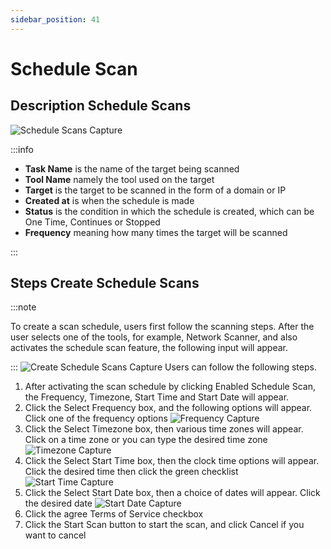 ```yaml
---
sidebar_position: 41
---
```


# Schedule Scan

## Description Schedule Scans
![Schedule Scans Capture](/img/capture/schedule-scans.png)

:::info

- **Task Name** is the name of the target being scanned 
- **Tool Name** namely the tool used on the target 
- **Target** is the target to be scanned in the form of a domain or IP 
- **Created at** is when the schedule is made 
- **Status** is the condition in which the schedule is created, which can be One Time, Continues or Stopped 
- **Frequency** meaning how many times the target will be scanned

:::

## Steps Create Schedule Scans
:::note

To create a scan schedule, users first follow the scanning steps. After the user selects one of the tools, for example, Network Scanner, and also activates the schedule scan feature, the following input will appear.

:::
![Create Schedule Scans Capture](/img/capture/create-schedule-scan.png)
Users can follow the following steps.
1. After activating the scan schedule by clicking Enabled Schedule Scan, the Frequency, Timezone, Start Time and Start Date will appear.
2. Click the Select Frequency box, and the following options will appear. Click one of the frequency options
   ![Frequency Capture](/img/capture/frequency.png)
3. Click the Select Timezone box, then various time zones will appear. Click on a time zone or you can type the desired time zone
   ![Timezone Capture](/img/capture/timezone.png)
4. Click the Select Start Time box, then the clock time options will appear. Click the desired time then click the green checklist
   ![Start Time Capture](/img/capture/startime.png)
5. Click the Select Start Date box, then a choice of dates will appear. Click the desired date
   ![Start Date Capture](/img/capture/startdate.png)
6. Click the agree Terms of Service checkbox 
7. Click the Start Scan button to start the scan, and click Cancel if you want to cancel

